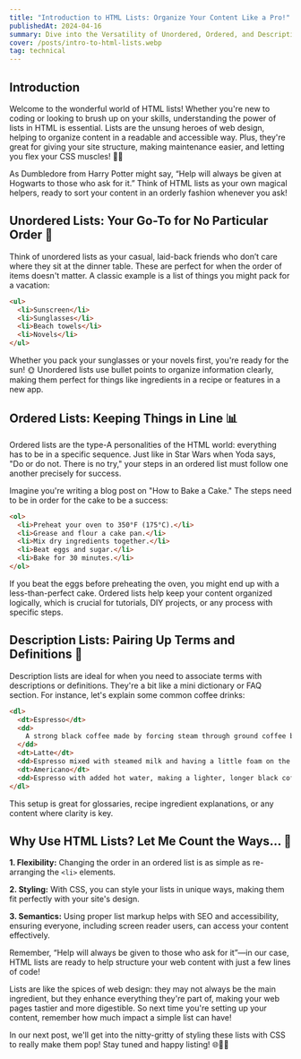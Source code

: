```yaml
---
title: "Introduction to HTML Lists: Organize Your Content Like a Pro!"
publishedAt: 2024-04-16
summary: Dive into the Versatility of Unordered, Ordered, and Description Lists
cover: /posts/intro-to-html-lists.webp
tag: technical
---
```


## Introduction

Welcome to the wonderful world of HTML lists! Whether you're new to coding or looking to brush up on your skills, understanding the power of lists in HTML is essential. Lists are the unsung heroes of web design, helping to organize content in a readable and accessible way. Plus, they're great for giving your site structure, making maintenance easier, and letting you flex your CSS muscles! 🏋️‍♂️

As Dumbledore from Harry Potter might say, “Help will always be given at Hogwarts to those who ask for it.” Think of HTML lists as your own magical helpers, ready to sort your content in an orderly fashion whenever you ask!

## Unordered Lists: Your Go-To for No Particular Order 📝

Think of unordered lists as your casual, laid-back friends who don’t care where they sit at the dinner table. These are perfect for when the order of items doesn't matter. A classic example is a list of things you might pack for a vacation:

```html showLineNumbers
<ul>
  <li>Sunscreen</li>
  <li>Sunglasses</li>
  <li>Beach towels</li>
  <li>Novels</li>
</ul>
```

<NextImage
  priority
  width={600}
  height={400}
  unoptimized
  alt="an unordered list of sunscreen, sunglasses, beach towels & novels"
  src="/posts/unordered-list.webp"
/>

Whether you pack your sunglasses or your novels first, you're ready for the sun! 🌞 Unordered lists use bullet points to organize information clearly, making them perfect for things like ingredients in a recipe or features in a new app.

## Ordered Lists: Keeping Things in Line 📊

Ordered lists are the type-A personalities of the HTML world: everything has to be in a specific sequence. Just like in Star Wars when Yoda says, "Do or do not. There is no try," your steps in an ordered list must follow one another precisely for success.

Imagine you're writing a blog post on "How to Bake a Cake." The steps need to be in order for the cake to be a success:

```html showLineNumbers
<ol>
  <li>Preheat your oven to 350°F (175°C).</li>
  <li>Grease and flour a cake pan.</li>
  <li>Mix dry ingredients together.</li>
  <li>Beat eggs and sugar.</li>
  <li>Bake for 30 minutes.</li>
</ol>
```

<NextImage
  priority
  width={600}
  height={400}
  unoptimized
  alt="an ordered list for how to bake a cake steps"
  src="/posts/ordered-list.webp"
/>

If you beat the eggs before preheating the oven, you might end up with a less-than-perfect cake. Ordered lists help keep your content organized logically, which is crucial for tutorials, DIY projects, or any process with specific steps.

## Description Lists: Pairing Up Terms and Definitions 📘

Description lists are ideal for when you need to associate terms with descriptions or definitions. They're a bit like a mini dictionary or FAQ section. For instance, let's explain some common coffee drinks:

```html showLineNumbers
<dl>
  <dt>Espresso</dt>
  <dd>
    A strong black coffee made by forcing steam through ground coffee beans.
  </dd>
  <dt>Latte</dt>
  <dd>Espresso mixed with steamed milk and having a little foam on the top.</dd>
  <dt>Americano</dt>
  <dd>Espresso with added hot water, making a lighter, longer black coffee.</dd>
</dl>
```

<NextImage
  priority
  width={600}
  height={400}
  unoptimized
  alt="a description list that has list of coffee drinks with their descriptions including espresso, late and american"
  src="/posts/desc-list.webp"
/>

This setup is great for glossaries, recipe ingredient explanations, or any content where clarity is key.

## Why Use HTML Lists? Let Me Count the Ways... 🎉

**1. Flexibility:** Changing the order in an ordered list is as simple as re-arranging the `<li>` elements.

**2. Styling:** With CSS, you can style your lists in unique ways, making them fit perfectly with your site's design.

**3. Semantics:** Using proper list markup helps with SEO and accessibility, ensuring everyone, including screen reader users, can access your content effectively.

Remember, “Help will always be given to those who ask for it”—in our case, HTML lists are ready to help structure your web content with just a few lines of code!

Lists are like the spices of web design: they may not always be the main ingredient, but they enhance everything they're part of, making your web pages tastier and more digestible. So next time you're setting up your content, remember how much impact a simple list can have!

In our next post, we'll get into the nitty-gritty of styling these lists with CSS to really make them pop! Stay tuned and happy listing! 🌐👩‍💻
